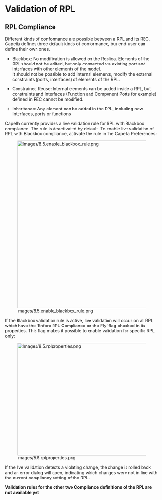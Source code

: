             
= Validation of RPL =
 
== RPL Compliance ==
 
Different kinds of conformance are possible between a RPL and its REC. Capella defines three default kinds of conformance, but end-user can define their own ones.

 
* Blackbox: No modification is allowed on the Replica. Elements of the 	RPL should not be edited, but only connected via existing port and 	interfaces with other elements of the model. <br> It should not be 	possible to add internal elements, modify the external constraints 	(ports, interfaces) of elements of the RPL.<br>

* Constrained Reuse: Internal elements can be added inside a RPL, but 	constraints and Interfaces (Function and Component Ports for 	example) defined in REC cannot be modified.<br>

* Inheritance: Any element can be added in the RPL, including new 	Interfaces, ports or functions
 
Capella currently provides a live validation rule for RPL with Blackbox compliance. The rule is deactivated by default. To enable live validation of RPL with Blackbox compliance, activate the rule in the Capella Preferences:

[[Image:Images/8.5.enable_blackbox_rule.png|747x549px]]

If the Blackbox validation rule is active, live validation will occur on all RPL which have the 'Enfore RPL Compliance on the Fly' flag checked in its properties. This flag makes it possible to enable validation for specific RPL only:

[[Image:Images/8.5.rplproperties.png|495x368px]]

If the live validation detects a violating change, the change is rolled back and an error dialog will open, indicating which changes were not in line with the current compliancy setting of the RPL.

'''Validation rules for the other two Compliance definitions of the RPL are not available yet ''' 